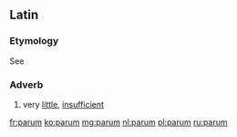 ==Latin==
===Etymology=== 
See {{term|parvus|lang=la}}  
===Adverb===
{{head|la|adverb|comparative|minus|superlative|minime}}

# very [[little]], [[insufficient]]

[[fr:parum]]
[[ko:parum]]
[[mg:parum]]
[[nl:parum]]
[[pl:parum]]
[[ru:parum]]